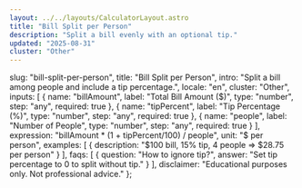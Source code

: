 ```yaml
---
layout: ../../layouts/CalculatorLayout.astro
title: "Bill Split per Person"
description: "Split a bill evenly with an optional tip."
updated: "2025-08-31"
cluster: "Other"
---
```



  slug: "bill-split-per-person",
  title: "Bill Split per Person",
  intro: "Split a bill among people and include a tip percentage.",
  locale: "en",
  cluster: "Other",
  inputs: [
    { name: "billAmount", label: "Total Bill Amount ($)", type: "number", step: "any", required: true },
    { name: "tipPercent", label: "Tip Percentage (%)", type: "number", step: "any", required: true },
    { name: "people", label: "Number of People", type: "number", step: "any", required: true }
  ],
  expression: "billAmount * (1 + tipPercent/100) / people",
  unit: "$ per person",
  examples: [
    { description: "$100 bill, 15% tip, 4 people ⇒ $28.75 per person" }
  ],
  faqs: [
    { question: "How to ignore tip?", answer: "Set tip percentage to 0 to split without tip." }
  ],
  disclaimer: "Educational purposes only. Not professional advice."
};

<Calculator schema={schema} />
